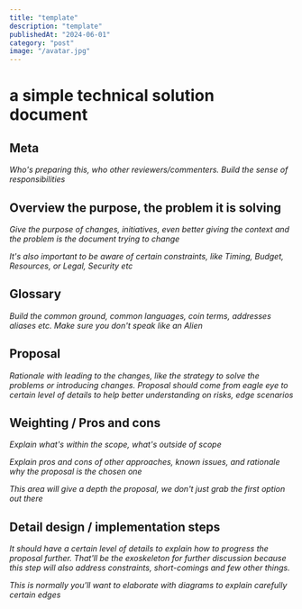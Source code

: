 ```yaml
---
title: "template"
description: "template"
publishedAt: "2024-06-01"
category: "post"
image: "/avatar.jpg"
---
```

# **a simple technical solution document**

## **Meta**

*Who's preparing this, who other reviewers/commenters. Build the sense of responsibilities*

## **Overview the purpose, the problem it is solving**

*Give the purpose of changes, initiatives, even better giving the context and the problem is the document trying to change*

*It's also important to be aware of certain constraints, like Timing, Budget, Resources, or Legal, Security etc*

## **Glossary**

*Build the common ground, common languages, coin terms, addresses aliases etc. Make sure you don't speak like an Alien*

## **Proposal**

*Rationale with leading to the changes, like the strategy to solve the problems or introducing changes. Proposal should come from eagle eye to certain level of details to help better understanding on risks, edge scenarios*

## **Weighting / Pros and cons**

*Explain what's within the scope, what's outside of scope*

*Explain pros and cons of other approaches, known issues, and rationale why the proposal is the chosen one*

*This area will give a depth the proposal, we don't just grab the first option out there*

## **Detail design / implementation steps**

*It should have a certain level of details to explain how to progress the proposal further. That'll be the exoskeleton for further discussion because this step will also address constraints, short-comings and few other things.*

*This is normally you'll want to elaborate with diagrams to explain carefully certain edges*